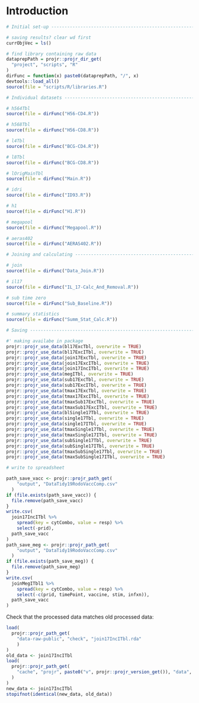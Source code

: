 # Introduction

```r
# Initial set-up ----------------------------------------------------------

# saving results? clear wd first
currObjVec = ls()

# find library containing raw data
dataprepPath = projr::projr_dir_get(
  "project", "scripts", "R"
)
dirFunc = function(x) paste0(dataprepPath, "/", x)
devtools::load_all()
source(file = "scripts/R/libraries.R")

# Individual datasets -----------------------------------------------------

# h564Tbl
source(file = dirFunc("H56-CD4.R"))

# h568Tbl
source(file = dirFunc("H56-CD8.R"))

# l4Tbl
source(file = dirFunc("BCG-CD4.R"))

# l8Tbl
source(file = dirFunc("BCG-CD8.R"))

# lOrigMainTbl
source(file = dirFunc("Main.R"))

# idri
source(file = dirFunc("ID93.R"))

# h1
source(file = dirFunc("H1.R"))

# megapool
source(file = dirFunc("Megapool.R"))

# aeras402
source(file = dirFunc("AERAS402.R"))

# Joining and calculating -------------------------------------------------

# join
source(file = dirFunc("Data_Join.R"))

# il17
source(file = dirFunc("IL_17-Calc_And_Removal.R"))

# sub time zero
source(file = dirFunc("Sub_Baseline.R"))

# summary statistics
source(file = dirFunc("Summ_Stat_Calc.R"))

# Saving ------------------------------------------------------------------

#' making availabe in package
projr::projr_use_data(bl17ExcTbl, overwrite = TRUE) 
projr::projr_use_data(bl17ExcITbl, overwrite = TRUE)
projr::projr_use_data(join17ExcTbl, overwrite = TRUE)
projr::projr_use_data(join17ExcITbl, overwrite = TRUE)
projr::projr_use_data(join17IncITbl, overwrite = TRUE)
projr::projr_use_data(megITbl, overwrite = TRUE)
projr::projr_use_data(sub17ExcTbl, overwrite = TRUE)
projr::projr_use_data(sub17ExcITbl, overwrite = TRUE)
projr::projr_use_data(tmax17ExcTbl, overwrite = TRUE)
projr::projr_use_data(tmax17ExcITbl, overwrite = TRUE)
projr::projr_use_data(tmaxSub17ExcTbl, overwrite = TRUE)
projr::projr_use_data(tmaxSub17ExcITbl, overwrite = TRUE)
projr::projr_use_data(blSingle17Tbl, overwrite = TRUE)
projr::projr_use_data(single17Tbl, overwrite = TRUE)
projr::projr_use_data(single17ITbl, overwrite = TRUE)
projr::projr_use_data(tmaxSingle17Tbl, overwrite = TRUE)
projr::projr_use_data(tmaxSingle17ITbl, overwrite = TRUE)
projr::projr_use_data(subSingle17Tbl, overwrite = TRUE)
projr::projr_use_data(subSingle17ITbl, overwrite = TRUE)
projr::projr_use_data(tmaxSubSingle17Tbl, overwrite = TRUE)
projr::projr_use_data(tmaxSubSingle17ITbl, overwrite = TRUE)

# write to spreadsheet

path_save_vacc <- projr::projr_path_get(
    "output", "DataTidy19RodoVaccComp.csv"
  )
if (file.exists(path_save_vacc)) {
  file.remove(path_save_vacc)
}
write.csv(
  join17IncITbl %>%
    spread(key = cytCombo, value = resp) %>%
    select(-prid),
  path_save_vacc
)
path_save_meg <- projr::projr_path_get(
    "output", "DataTidy19RodoVaccComp.csv"
  )
if (file.exists(path_save_meg)) {
  file.remove(path_save_meg)
}
write.csv(
  joinMegITbl1 %>%
    spread(key = cytCombo, value = resp) %>%
    select(-c(prid, timePoint, vaccine, stim, infxn)),
  path_save_vacc
)
```

Check that the processed data matches old processed data:

```r
load(
  projr::projr_path_get(
    "data-raw-public", "check", "join17IncITbl.rda"
    )
)
old_data <- join17IncITbl
load(
  projr::projr_path_get(
    "cache", "projr", paste0("v", projr::projr_version_get()), "data", "join17IncITbl.rda"
  )
)
new_data <- join17IncITbl
stopifnot(identical(new_data, old_data))
```